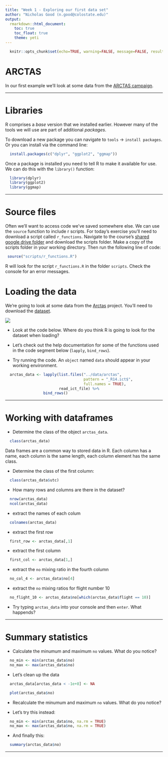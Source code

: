 ```yaml
---
title: "Week 1 - Exploring our first data set"
author: "Nicholas Good (n.good@colostate.edu)"
output:
  rmarkdown::html_document:
    toc: true
    toc_float: true
    theme: yeti
---
```


```r
  knitr::opts_chunk$set(echo=TRUE, warning=FALSE, message=FALSE, results = 'hide')
```

# ARCTAS

In our first example we'll look at some data from the [ARCTAS campaign](https://www.nasa.gov/mission_pages/arctas/smoke_plumes.html).

---

# Libraries

R comprises a *base* version that we installed earlier. However many of the tools we will use are part of additional *packages*.

To download a new package you can navigate to `tools` -> `install packages`. Or you can install via the command line:

```r
  install.packages(c("dplyr", "ggplot2", "ggmap"))
```

Once a package is installed you need to tell R to make it available for use. We can do this with the `library()` function:

```r
  library(dplyr)
  library(ggplot2)
  library(ggmap)
```

---

# Source files

Often we'll want to access code we've saved somewhere else. We can use the `source` function to include r scripts. For today's exercise you'll need to download a script called `r_functions`. Navigate to the course's [shared google drive folder](https://tinyurl.com/R-for-fire-data) and download the scripts folder. Make a copy of the scripts folder in your working directory. Then run the following line of code:

```r
 source("scripts/r_functions.R")
```

R will look for the script `r_functions.R` in the folder `scripts`. Check the console for an error messages.

# Loading the data

We're going to look at some data from the [Arctas](https://www-air.larc.nasa.gov/cgi-bin/arcstat-c) project. You'll need to download the [dataset](https://tinyurl.com/R-for-fire-data).

![](images/arctas.PNG)
<br>

* Look at the code below. Where do you think R is going to look for the dataset when loading?

* Let's check out the help documentation for some of the functions used in the code segment below (`lapply`, `bind_rows`).

* Try running the code. An `object` named `data` should appear in your working environment.

```r
  arctas_data <- lapply(list.files("../data/arctas",
                                   pattern = "_R14.ict$",
                                   full.names = TRUE),
                        read_ict_file) %>%
                 bind_rows()
```

---

# Working with dataframes

* Determine the class of the object `arctas_data`.

```r
  class(arctas_data)
```


Data frames are a common way to stored data in R. Each column has a name, each column is the same length, each column element has the same class.

* Determine the class of the first column:

```r
  class(arctas_data$utc)
```

* How many rows and columns are there in the dataset?

```r
  nrow(arctas_data)
  ncol(arctas_data)
```

* extract the names of each colum

```r
  colnames(arctas_data)
```

* extract the first row

```r
  first_row <- arctas_data[,1]
```

* extract the first column

```r
  first_col <- arctas_data[1,]
```

* extract the `no` mixing ratio in the fourth column

```r
  no_col_4 <- arctas_data$no[4]
```

* extract the `no` mixing ratios for flight number 10

```r
  no_flight_10 <- arctas_data$no[which(arctas_data$flight == 10)]
```

* Try typing `arctas_data` into your console and then `enter`. What happends?

---

# Summary statistics

* Calculate the minumum and maximum `no` values. What do you notice?

```r
  no_min <- min(arctas_data$no)
  no_max <- max(arctas_data$no)
```

* Let's clean up the data

```r
  arctas_data[arctas_data < -1e+8] <- NA

  plot(arctas_data$no)
```

* Recalculate the minumum and maximum `no` values. What do you notice?

* Let's try this instead:

```r
  no_min <- min(arctas_data$no, na.rm = TRUE)
  no_max <- max(arctas_data$no, na.rm = TRUE)
```

* And finally this:

```r
  summary(arctas_data$no)
```
---

